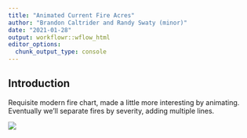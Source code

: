 ```yaml
---
title: "Animated Current Fire Acres"
author: "Brandon Caltrider and Randy Swaty (minor)"
date: "2021-01-28"
output: workflowr::wflow_html
editor_options:
  chunk_output_type: console
---
```


## Introduction

Requisite modern fire chart, made a little  more interesting by animating.  Eventually we'll separate fires by severity, adding multiple lines.



![](goo.gif)

